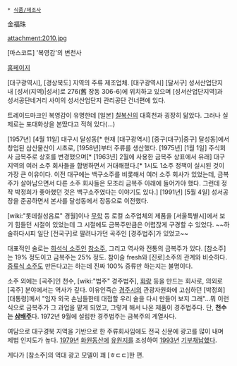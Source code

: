  * [[식품/제조사]]

金福珠

attachment:2010.jpg

[마스코트] '복영감'의 변천사

[http://www.kumbokju.co.kr/main/main.asp 홈페이지]

[대구광역시], [경상북도] 지역의 주류 제조업체. [대구광역시] [달서구] 성서산업단지 내 [성서(지역)|성서]로 276(舊 장동 306-6)에 위치하고 있으며 [성서산업단지역]과 성서공단네거리 사이의 성서산업단지 관리공단 건너편에 있다.

트레이드마크인 복영감이 유명한데 [일본] [[칠복신]]의 대흑천과 굉장히 닮았다. 그러나 실제로는 포대화상을 본땄다고 적혀 있다(...)

[1957년] [4월 11일] 대구시 달성동[* 현재 [대구광역시] [중구(대구)|중구] 달성동]에서 창업된 삼산물산이 시초로, [1958년]부터 주류를 생산했다. [1975년] [1월 1일] 주식회사 금복주로 상호를 변경했으며[* [1963년] 2월에 사용한 금복주 상표에서 유래] 대구 지역의 여러 소주 회사들을 합병하면서 거대해졌다.[* 1시도 1소주 정책이 실시된 것이 가장 큰 이유이다. 이전 대구에는 백구소주를 비롯해서 여러 소주 회사가 있었는데, 금복주가 살아남으면서 다른 소주 회사들은 모조리 금복주 아래에 들어가야 했다. 그런데 정작 박정희가 좋아했던 것은 백구소주였다는 이야기도 있다.] [1991년] [5월 4일] 성서공장을 준공하면서 본사를 달성동에서 장동으로 이전했다.

[wiki:"롯데칠성음료" 경월]이나 [[무학]] 등 로컬 소주업체의 제품을 [서울특별시]에서 보기 힘들던 시절이 있었는데 그 시절에도 금복주만큼은 어렵잖게 구경할 수 있었다. ~~하술하다시피 일단 [전국구]로 팔려나가던 곡주인 [경주법주]가 있었고~~

대표적인 술로는 [[희석식 소주]]인 [[참소주]], 그리고 역사와 전통의 금복주가 있다. [참소주]는 19% 정도이고 금복주는 25% 정도. 참이슬 fresh와 [진로]소주의 관계와 비슷하다. [[증류식 소주]]도 만든다고는 하는데 진짜 100% 증류만 하는지는 불명이다.

소주 외에는 [곡주]인 천수, [wiki:"법주" 경주법주], [[화랑(술)|화랑]] 등을 만드는 회사로, 의외로 [곡주] 분야에서는 역사가 깊다. 이유인즉슨 [[경주시]]의 관광자원화에 고심하던 [박정희] [대통령]께서 "임자 외국 손님들한테 대접할 우리 술을 다시 만들어 보지 그래"...뭐 이런 식으로 금복주가 그 과업을 맡게 되었고, 그렇게 해서 나온 제품이 경주법주다. 단, '''천수는 [[삼배주]]'''다. 1972년 9월에 설립한 경주법주는 금복주의 계열사다.

여담으로 대구경북 지역을 기반으로 한 주류회사임에도 전국 신문에 광고를 많이 내며 제법 인지도가 높다. [[1979년]] [[화원동산]]에 [[유원지]]를 조성하여 [[1993년]] [[기부채납]]했다.

게다가 [참소주]의 역대 광고 모델이 꽤 [ㅎㄷㄷ]한 편.
